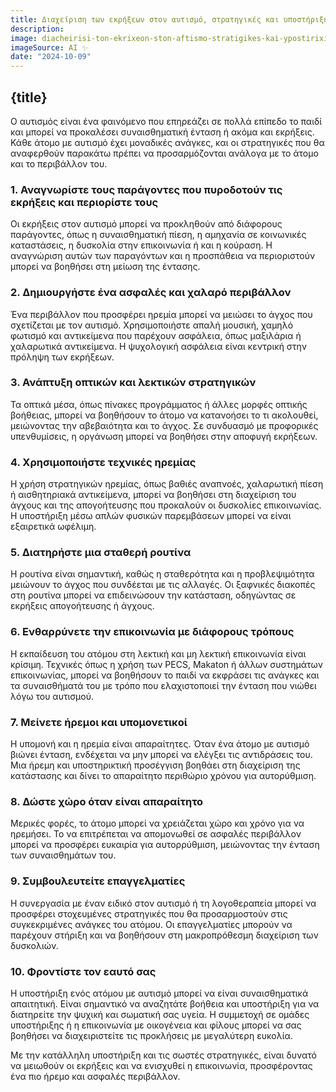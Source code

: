 ```yaml
---
title: Διαχείριση των εκρήξεων στον αυτισμό, στρατηγικές και υποστήριξη
description:
image: diacheirisi-ton-ekrixeon-ston-aftismo-stratigikes-kai-ypostirixi.jpeg
imageSource: ΑΙ ✨
date: "2024-10-09"
---
```


## {title}

Ο αυτισμός είναι ένα φαινόμενο που επηρεάζει σε πολλά επίπεδο το παιδί και μπορεί να προκαλέσει συναισθηματική ένταση ή ακόμα και εκρήξεις. Κάθε άτομο με αυτισμό έχει μοναδικές ανάγκες, και οι στρατηγικές που θα αναφερθούν παρακάτω πρέπει να προσαρμόζονται ανάλογα με το άτομο και το περιβάλλον του.

### 1. Αναγνωρίστε τους παράγοντες που πυροδοτούν τις εκρήξεις και περιορίστε τους

Οι εκρήξεις στον αυτισμό μπορεί να προκληθούν από διάφορους παράγοντες, όπως η συναισθηματική πίεση, η αμηχανία σε κοινωνικές καταστάσεις, η δυσκολία στην επικοινωνία ή και η κούραση. Η αναγνώριση αυτών των παραγόντων και η προσπάθεια να περιοριστούν μπορεί να βοηθήσει στη μείωση της έντασης.

### 2. Δημιουργήστε ένα ασφαλές και χαλαρό περιβάλλον

Ένα περιβάλλον που προσφέρει ηρεμία μπορεί να μειώσει το άγχος που σχετίζεται με τον αυτισμό. Χρησιμοποιήστε απαλή μουσική, χαμηλό φωτισμό και αντικείμενα που παρέχουν ασφάλεια, όπως μαξιλάρια ή χαλαρωτικά αντικείμενα. Η ψυχολογική ασφάλεια είναι κεντρική στην πρόληψη των εκρήξεων.

### 3. Ανάπτυξη οπτικών και λεκτικών στρατηγικών

Τα οπτικά μέσα, όπως πίνακες προγράμματος ή άλλες μορφές οπτικής βοήθειας, μπορεί να βοηθήσουν το άτομο να κατανοήσει το τι ακολουθεί, μειώνοντας την αβεβαιότητα και το άγχος. Σε συνδυασμό με προφορικές υπενθυμίσεις, η οργάνωση μπορεί να βοηθήσει στην αποφυγή εκρήξεων.

### 4. Χρησιμοποιήστε τεχνικές ηρεμίας

Η χρήση στρατηγικών ηρεμίας, όπως βαθιές αναπνοές, χαλαρωτική πίεση ή αισθητηριακά αντικείμενα, μπορεί να βοηθήσει στη διαχείριση του άγχους και της απογοήτευσης που προκαλούν οι δυσκολίες επικοινωνίας. Η υποστήριξη μέσω απλών φυσικών παρεμβάσεων μπορεί να είναι εξαιρετικά ωφέλιμη.

### 5. Διατηρήστε μια σταθερή ρουτίνα

Η ρουτίνα είναι σημαντική, καθώς η σταθερότητα και η προβλεψιμότητα μειώνουν το άγχος που συνδέεται με τις αλλαγές. Οι ξαφνικές διακοπές στη ρουτίνα μπορεί να επιδεινώσουν την κατάσταση, οδηγώντας σε εκρήξεις απογοήτευσης ή άγχους.

### 6. Ενθαρρύνετε την επικοινωνία με διάφορους τρόπους

Η εκπαίδευση του ατόμου στη λεκτική και μη λεκτική επικοινωνία είναι κρίσιμη. Τεχνικές όπως η χρήση των PECS, Makaton ή άλλων συστημάτων επικοινωνίας, μπορεί να βοηθήσουν το παιδί να εκφράσει τις ανάγκες και τα συναισθήματά του με τρόπο που ελαχιστοποιεί την ένταση που νιώθει λόγω του αυτισμού.

### 7. Μείνετε ήρεμοι και υπομονετικοί

Η υπομονή και η ηρεμία είναι απαραίτητες. Όταν ένα άτομο με αυτισμό βιώνει ένταση, ενδέχεται να μην μπορεί να ελέγξει τις αντιδράσεις του. Μια ήρεμη και υποστηρικτική προσέγγιση βοηθάει στη διαχείριση της κατάστασης και δίνει το απαραίτητο περιθώριο χρόνου για αυτορύθμιση.

### 8. Δώστε χώρο όταν είναι απαραίτητο

Μερικές φορές, το άτομο μπορεί να χρειάζεται χώρο και χρόνο για να ηρεμήσει. Το να επιτρέπεται να απομονωθεί σε ασφαλές περιβάλλον μπορεί να προσφέρει ευκαιρία για αυτορρύθμιση, μειώνοντας την ένταση των συναισθημάτων του.

### 9. Συμβουλευτείτε επαγγελματίες

Η συνεργασία με έναν ειδικό στον αυτισμό ή τη λογοθεραπεία μπορεί να προσφέρει στοχευμένες στρατηγικές που θα προσαρμοστούν στις συγκεκριμένες ανάγκες του ατόμου. Οι επαγγελματίες μπορούν να παρέχουν στήριξη και να βοηθήσουν στη μακροπρόθεσμη διαχείριση των δυσκολιών.

### 10. Φροντίστε τον εαυτό σας

Η υποστήριξη ενός ατόμου με αυτισμό μπορεί να είναι συναισθηματικά απαιτητική. Είναι σημαντικό να αναζητάτε βοήθεια και υποστήριξη για να διατηρείτε την ψυχική και σωματική σας υγεία. Η συμμετοχή σε ομάδες υποστήριξης ή η επικοινωνία με οικογένεια και φίλους μπορεί να σας βοηθήσει να διαχειριστείτε τις προκλήσεις με μεγαλύτερη ευκολία.

Με την κατάλληλη υποστήριξη και τις σωστές στρατηγικές, είναι δυνατό να μειωθούν οι εκρήξεις και να ενισχυθεί η επικοινωνία, προσφέροντας ένα πιο ήρεμο και ασφαλές περιβάλλον.
